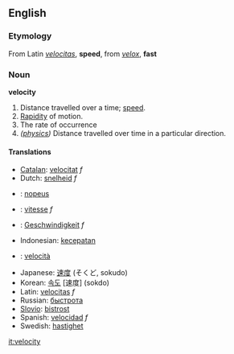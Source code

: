 ==English==
===Etymology===
From Latin ''[[velocitas]]'', '''speed''', from ''[[velox]]'', '''fast'''

===Noun===
'''velocity'''
# Distance travelled over a time; [[speed]].
# [[Rapidity]] of motion.
# The rate of occurrence
# ''([[:Category:Physics|physics]])'' Distance travelled over time in a particular direction.

====Translations====
{{top}}
*[[Catalan]]: [[velocitat]] ''f''
*Dutch: [[snelheid]] ''f''
*{{fi}}: [[nopeus]]
*{{fr}}: [[vitesse]] ''f''
*{{de}}: [[Geschwindigkeit]] ''f''
*Indonesian: [[cepat|kecepatan]]
*{{it}}: [[velocità]]
{{mid}}
*Japanese: [[速度]] (そくど, sokudo)
*Korean: [[속도]] [速度] (sokdo)
*Latin: [[velocitas]] ''f''
*Russian: [[быстрота]]
*[[Slovio]]: [[bistrost]]
*Spanish: [[velocidad]] ''f''
*Swedish: [[hastighet]]
{{bottom}}

[[it:velocity]]